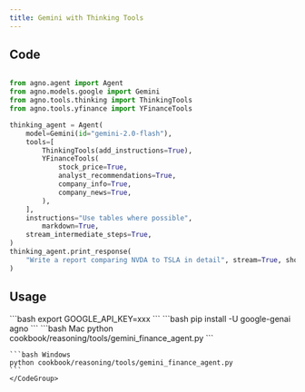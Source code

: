 ```yaml
---
title: Gemini with Thinking Tools
---
```


## Code

```python cookbook/reasoning/tools/gemini_finance_agent.py

from agno.agent import Agent
from agno.models.google import Gemini
from agno.tools.thinking import ThinkingTools
from agno.tools.yfinance import YFinanceTools

thinking_agent = Agent(
    model=Gemini(id="gemini-2.0-flash"),
    tools=[
        ThinkingTools(add_instructions=True),
        YFinanceTools(
            stock_price=True,
            analyst_recommendations=True,
            company_info=True,
            company_news=True,
        ),
    ],
    instructions="Use tables where possible",
        markdown=True,
    stream_intermediate_steps=True,
)
thinking_agent.print_response(
    "Write a report comparing NVDA to TSLA in detail", stream=True, show_reasoning=True
)


```

## Usage

<Steps>
  <Snippet file="create-venv-step.mdx" />

  <Step title="Set your API key">
    ```bash
    export GOOGLE_API_KEY=xxx
    ```
  </Step>

  <Step title="Install libraries">
    ```bash
    pip install -U google-genai agno
    ```
  </Step>

  <Step title="Run Agent">
    <CodeGroup>
    ```bash Mac
    python cookbook/reasoning/tools/gemini_finance_agent.py
    ```

    ```bash Windows
    python cookbook/reasoning/tools/gemini_finance_agent.py
    ```
    </CodeGroup>
  </Step>
</Steps>
